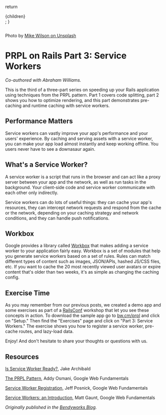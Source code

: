 
  return <section className="mx-8">{children}</section>;
}

<Image src="/prpl-on-rails-3.jpg" alt="" width={768} height={432} priority />

Photo by [Mike Wilson on Unsplash](https://unsplash.com)

# PRPL on Rails Part 3: Service Workers

_Co-authored with Abraham Williams._

This is the third of a three-part series on speeding up your Rails application using techniques from the PRPL pattern. Part 1 covers code splitting, part 2 shows you how to optimize rendering, and this part demonstrates pre-caching and runtime caching with service workers.

## Performance Matters

Service workers can vastly improve your app's performance and your users' experience. By caching and serving assets with a service worker, you can make your app load almost instantly and keep working offline. You users never have to see a downasaur again.

## What's a Service Worker?

A service worker is a script that runs in the browser and can act like a proxy server between your app and the network, as well as run tasks in the background. Your client-side code and service worker communicate with each other only indirectly.

Service workers can do lots of useful things: they can cache your app's resources, they can intercept network requests and respond from the cache or the network, depending on your caching strategy and network conditions, and they can handle push notifications.

## Workbox

Google provides a library called [Workbox](https://bw.com/prpl) that makes adding a service worker to your application fairly easy. Workbox is a set of modules that help you generate service workers based on a set of rules. Rules can match different types of content such as images, JSON/APIs, hashed JS/CSS files, etc. If you want to cache the 20 most recently viewed user avatars or expire content that's older than two weeks, it's as simple as changing the caching config.

## Exercise Time

As you may remember from our previous posts, we created a demo app and some exercises as part of a [RailsConf](https://railsconf.org/) workshop that let you see these concepts in action. To download the sample app go to [bw.cm/prpl](https://developers.google.com/web/tools/workbox/) and click on "Setup." Then find the "Exercises" page and click on "Part 3: Service Workers." The exercise shows you how to register a service worker, pre-cache routes, and lazy-load data.

Enjoy! And don't hesitate to share your thoughts or questions with us.

## Resources

[Is Service Worker Ready?](https://jakearchibald.github.io/isserviceworkerready/), Jake Archibald

[The PRPL Pattern](https://developers.google.com/web/fundamentals/performance/prpl-pattern/), Addy Osmani, Google Web Fundamentals

[Service Worker Registration](https://developers.google.com/web/fundamentals/primers/service-workers/registration), Jeff Posnick, Google Web Fundamentals

[Service Workers: an Introduction](https://developers.google.com/web/fundamentals/primers/service-workers/), Matt Gaunt, Google Web Fundamentals

_Originally published in the [Bendyworks Blog](https://bendyworks.com/blog)._
